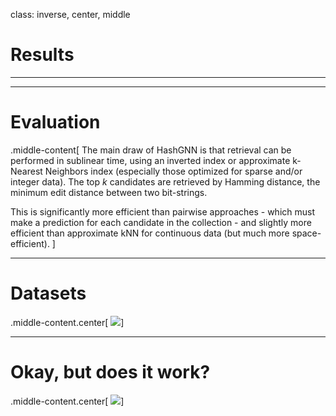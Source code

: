 class: inverse, center, middle

# Results

<hr/>

---

# Evaluation

.middle-content[
The main draw of HashGNN is that retrieval can be performed in sublinear time, using an inverted index or approximate k-Nearest Neighbors index (especially those optimized for sparse and/or integer data). The top $k$ candidates are retrieved by Hamming distance, the minimum edit distance between two bit-strings.

This is significantly more efficient than pairwise approaches - which must make a prediction for each candidate in the collection - and slightly more efficient than approximate kNN for continuous data (but much more space-efficient).
]

---

# Datasets

.middle-content.center[
![](sections/img/content/datasets.png)
]



---

# Okay, but does it work?

.middle-content.center[
![](sections/img/content/metrics.png)
]
